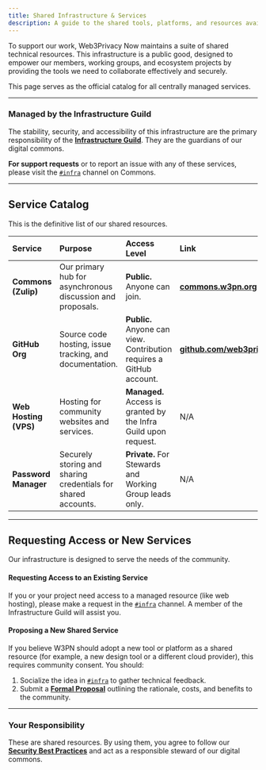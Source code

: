 ```yaml
---
title: Shared Infrastructure & Services
description: A guide to the shared tools, platforms, and resources available to the W3PN community.
---
```


To support our work, Web3Privacy Now maintains a suite of shared technical resources. This infrastructure is a public good, designed to empower our members, working groups, and ecosystem projects by providing the tools we need to collaborate effectively and securely.

This page serves as the official catalog for all centrally managed services.

---

### Managed by the Infrastructure Guild

The stability, security, and accessibility of this infrastructure are the primary responsibility of the **[Infrastructure Guild](/ecosystem/working-groups/infra)**. They are the guardians of our digital commons.

**For support requests** or to report an issue with any of these services, please visit the [`#infra`](https://commons.w3pn.org/#narrow/stream/infra) channel on Commons.

---

## Service Catalog

This is the definitive list of our shared resources.

| Service | Purpose | Access Level | Link |
| :--- | :--- | :--- | :--- |
| **Commons (Zulip)** | Our primary hub for asynchronous discussion and proposals. | **Public.** Anyone can join. | **[commons.w3pn.org](https://commons.w3pn.org)** |
| **GitHub Org** | Source code hosting, issue tracking, and documentation. | **Public.** Anyone can view. Contribution requires a GitHub account. | **[github.com/web3privacy](https://github.com/web3privacy)** |
| **Web Hosting (VPS)** | Hosting for community websites and services. | **Managed.** Access is granted by the Infra Guild upon request. | N/A |
| **Password Manager** | Securely storing and sharing credentials for shared accounts. | **Private.** For Stewards and Working Group leads only. | N/A |

---

## Requesting Access or New Services

Our infrastructure is designed to serve the needs of the community.

#### Requesting Access to an Existing Service

If you or your project need access to a managed resource (like web hosting), please make a request in the [`#infra`](https://commons.w3pn.org/#narrow/stream/infra) channel. A member of the Infrastructure Guild will assist you.

#### Proposing a New Shared Service

If you believe W3PN should adopt a new tool or platform as a shared resource (for example, a new design tool or a different cloud provider), this requires community consent. You should:

1.  Socialize the idea in [`#infra`](https://commons.w3pn.org/#narrow/stream/infra) to gather technical feedback.
2.  Submit a **[Formal Proposal](/governance/proposals)** outlining the rationale, costs, and benefits to the community.

---

### Your Responsibility

These are shared resources. By using them, you agree to follow our **[Security Best Practices](./security-best-practices.md)** and act as a responsible steward of our digital commons.

